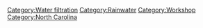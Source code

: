 <div style="float:right; width:41%">
{{:Welcome to Appropedia/box-header|<big>Language</big>|&nbsp;|titleforegroundlink=white|TOC=yes|EDIT=yes|SPAN=yes|noedit=yes|nowatch=yes}}
{{:Welcome to Appropedia/Selected quote/18}}
{{:Welcome to Appropedia/box-footer‎‎}}
</div>

[[Category:Water filtration]]
[[Category:Rainwater]]
[[Category:Workshop]]
[[Category:North Carolina]]
